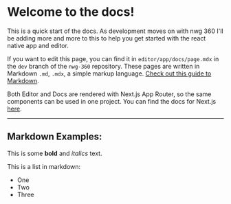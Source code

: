 # Welcome to the docs!

This is a quick start of the docs. As development moves on with nwg 360 I'll be adding more and more to this to help you get started with the react native app and editor.

If you want to edit this page, you can find it in `editor/app/docs/page.mdx` in the `dev` branch of the `nwg-360` repository. These pages are written in Markdown `.md`, `.mdx`, a simple markup language. [Check out this guide to Markdown](https://www.markdownguide.org/basic-syntax/).

Both Editor and Docs are rendered with Next.js App Router, so the same components can be used in one project. You can find the docs for Next.js [here](https://nextjs.org/docs/getting-started).

---

## Markdown Examples:

This is some **bold** and _italics_ text.

This is a list in markdown:

- One
- Two
- Three
